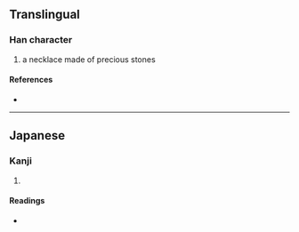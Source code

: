 {{character info/new}}
==Translingual==
{{Han simplified forms|瓔|珱|璎|ex=y}}

===Han character===
{{Han char|rn=96|rad=玉|as=06|sn=10|four=|canj=MGFV|ids=⿰𤣩⿱⺍女}}

# a necklace made of precious stones

====References====
* {{Han ref|kx=0732.021|hdz=21114.011|uh=73F1|ud=29681}}

----

==Japanese==

===Kanji===
{{ja-kanji|grade=|rs=玉06}}

# {{defn|lang=ja|sort=玉06}}

====Readings====
* {{ja-readings|on=[[えい]] (ei), [[よう]] (yō)|kun=}}